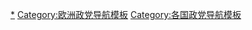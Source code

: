 {{Navbox
 | name   = 圣马力诺政党
 | title  = {{flagicon|San Marino}} [[圣马力诺政党列表|圣马力诺政党]] 
 | bodyclass = hlist
 | group1 = [[大议会]]（60）
 | list1 =
*[[圣马力诺天主教民主党]]（21）
*[[RETE公民运动]]（11）
*自由圣马力诺（10）
**[[民主社会主义左翼]]
**[[公民10运动]]
*我们为了共和国（8）
**[[社会党 (圣马力诺)|社会党]]
**[[社会主义者和民主人士党]]
**[[民主运动－圣马力诺一起]]
**[[我们圣马力诺人]]
*[[未来共和国]]（6）
* [[明天自由运动]]（4）
 | below = 
* [[圣马力诺政治]]
* [[各国执政党列表]]
* [[Portal: 政治|政治专题]]
}}<noinclude>
[[Category:圣马力诺政党|*]]
[[Category:欧洲政党导航模板]]
[[Category:各国政党导航模板]]
</noinclude>